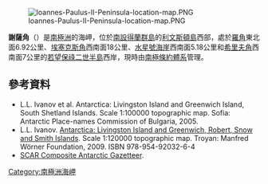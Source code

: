 [[Image:Ioannes-Paulus-II-Peninsula-location-map.PNG|thumb]]

{{coord|62|32|07|S|60|50|42|W|display=title}}

'''謝薩角'''（{{lang-en|Scesa Point}}）是[[南極洲|南極洲]]的海岬，位於[[南設得蘭群島|南設得蘭群島]]的[[利文斯頓島|利文斯頓島]]西部，處於[[羅角|羅角]]東北面6.92公里、[[埃塞克斯角|埃塞克斯角]]西南面18公里、[[水星號海崖|水星號海崖]]西南面5.18公里和[[希里夫角|希里夫角]]西南面7公里的[[若望保祿二世半島|若望保祿二世半島]]西岸，現時由[[南極條約體系|南極條約體系]]管理。

==參考資料==
* L.L. Ivanov et al. Antarctica: Livingston Island and Greenwich Island, South Shetland Islands. Scale 1:100000 topographic map. Sofia: Antarctic Place-names Commission of Bulgaria, 2005.
* L.L. Ivanov. [http://apcbg.org/image023.jpg Antarctica: Livingston Island and Greenwich, Robert, Snow and Smith Islands]{{Wayback|url=http://apcbg.org/image023.jpg |date=20080424075823 }}. Scale 1:120000 topographic map. Troyan: Manfred Wörner Foundation, 2009. ISBN 978-954-92032-6-4
* [http://data.aad.gov.au/aadc/gaz/scar/ SCAR Composite Antarctic Gazetteer]{{WebCite|url=https://www.webcitation.org/5ug2CfC7m?url=http://data.aad.gov.au/aadc/gaz/scar/ |date=20101202140255 |dateformat=iso }}.

{{Antarctica-geo-stub}}
[[Category:南極洲海岬|Category:南極洲海岬]]